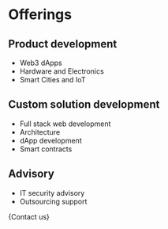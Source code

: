 
# Offerings

## Product development

- Web3 dApps
- Hardware and Electronics
- Smart Cities and IoT

## Custom solution development

- Full stack web development
- Architecture
- dApp development
- Smart contracts

## Advisory

- IT security advisory
- Outsourcing support

{<RouteButton href="https://share.hsforms.com/1lI9b7lJgR_26XFMkNxBzvgntqc4">Contact us</RouteButton>}
